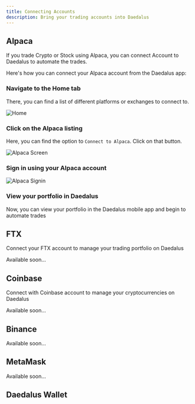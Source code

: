 ```yaml
---
title: Connecting Accounts
description: Bring your trading accounts into Daedalus
---
```


## Alpaca

If you trade Crypto or Stock using Alpaca, you can connect Account to Daedalus to automate the trades.

Here's how you can connect your Alpaca account from the Daedalus app:

### Navigate to the Home tab

There, you can find a list of different platforms or exchanges to connect to.

![Home](/images/mobile/home.png)

### Click on the Alpaca listing

Here, you can find the option to `Connect to Alpaca`. Click on that button.

![Alpaca Screen](/images/mobile/alpaca-screen.png)

### Sign in using your Alpaca account

![Alpaca Signin](/images/mobile/alpaca-auth.png)

### View your portfolio in Daedalus

Now, you can view your portfolio in the Daedalus mobile app and begin to automate trades

## FTX

Connect your FTX account to manage your trading portfolio on Daedalus

<Note>Available soon...</Note>

## Coinbase

Connect with Coinbase account to manage your cryptocurrencies on Daedalus

<Note>Available soon...</Note>

## Binance

<Note>Available soon...</Note>

## MetaMask

<Note>Available soon...</Note>

## Daedalus Wallet
